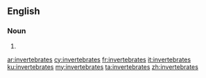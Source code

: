 ==English==

===Noun===
{{head|en}}

# {{plural of|invertebrate}}

[[ar:invertebrates]]
[[cy:invertebrates]]
[[fr:invertebrates]]
[[it:invertebrates]]
[[ku:invertebrates]]
[[my:invertebrates]]
[[ta:invertebrates]]
[[zh:invertebrates]]